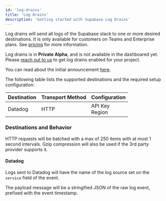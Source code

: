 ```yaml
---
id: 'log-drains'
title: 'Log Drains'
description: 'Getting started with Supabase Log Drains'
---
```


Log drains will send all logs of the Supabase stack to one or more desired destinations. It is only available for customers on Teams and Enterprise plans. See [pricing](https://supabase.com/pricing) for more information.

<Admonition type="note">

Log drains is in **Private Alpha**, and is not available in the dashboared yet. Please [reach out to us](https://forms.supabase.com/logdrains) to get log drains enabled for your project.

You can read about the initial announcement [here](https://github.com/orgs/supabase/discussions/26650).

</Admonition>

The following table lists the supported destinations and the required setup configuration:

| Destination | Transport Method | Configuration         |
| ----------- | ---------------- | --------------------- |
| Datadog     | HTTP             | API Key <br /> Region |

### Destinations and Behavior

HTTP requests will be batched with a max of 250 items with at most 1 second intervals. Gzip compression will also be used if the 3rd party provider supports it.

#### Datadog

Logs sent to Datadog will have the name of the log source set on the `service` field of the event.

The payload message will be a stringified JSON of the raw log event, prefixed with the event timestamp.
